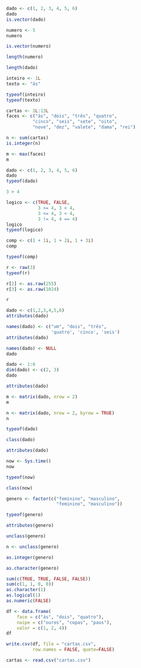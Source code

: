 ```r
dado <- c(1, 2, 3, 4, 5, 6)
dado
is.vector(dado)
```

```r
numero <- 5
numero

is.vector(numero)

length(numero)

length(dado)
```

```r
inteiro <- 1L
texto <- "ás"

typeof(inteiro)
typeof(texto)
```

```r
cartas <- 1L:13L
faces <- c("ás", "dois", "três", "quatro",
          "cinco", "seis", "sete", "oito",
          "nove", "dez", "valete", "dama", "rei")

n <- sum(cartas)
is.integer(n)

m <- max(faces)
m
```

```r
dado <- c(1, 2, 3, 4, 5, 6)
dado
typeof(dado)
```

```r
3 > 4

logico <- c(TRUE, FALSE, 
            3 >= 4, 3 < 4, 
            3 <= 4, 3 < 4, 
            3 != 4, 4 == 4)
logico
typeof(logico)
```

```r
comp <- c(1 + 1i, 1 + 2i, 1 + 3i)
comp

typeof(comp)
```

```r
r <- raw(3)
typeof(r)

r[2] <- as.raw(255) 
r[3] <- as.raw(1024) 

r
```

```r
dado <- c(1,2,3,4,5,6)
attributes(dado)

names(dado) <- c("um", "dois", "três", 
                 'quatro', 'cinco', 'seis')
attributes(dado)
```

```r
names(dado) <- NULL
dado
```

```r
dado <- 1:6
dim(dado) <- c(2, 3)
dado

attributes(dado)
```

```r
m <- matrix(dado, nrow = 2)
m

n <- matrix(dado, nrow = 2, byrow = TRUE)
n
```

```r
typeof(dado)

class(dado)

attributes(dado)
```

```r
now <- Sys.time()
now

typeof(now)

class(now)
```

```r
genero <- factor(c("feminino", "masculino", 
                   "feminino", "masculino"))

typeof(genero)

attributes(genero)
```

```r
unclass(genero)

n <- unclass(genero)

as.integer(genero)

as.character(genero)
```

```r
sum(c(TRUE, TRUE, FALSE, FALSE))
sum(c(1, 1, 0, 0))
as.character(1)
as.logical(1)
as.numeric(FALSE)
```

```r
df <- data.frame(
    face = c("ás", "dois", "quatro"),  
    naipe = c("ouros", "copas", "paus"), 
    valor = c(1, 2, 4))
df
```

```r
write.csv(df, file = "cartas.csv", 
          row.names = FALSE, quote=FALSE)

cartas <- read.csv("cartas.csv")
```

